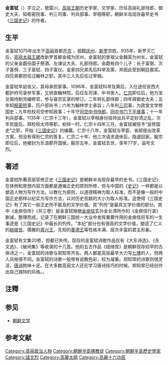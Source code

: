 {{東亞男性歷史人物
|名稱=金富轼
|朝代=高丽王朝
|圖片名稱=  Gim Busik.jpg
|圖片大小=  
|姓名=金富轼
|字= 立之
|號=雷川
|最高職務=檢校太保守太尉門下侍中判尙書吏部事監脩國史上柱國兼太子太保
|身份= 历史学家、文学家 
|族裔=  
|出生日期= 1075年
|出生地點= [[高麗|高丽王朝]][[开城特级市|开京]] 
|逝世日期= 1151年
|逝世地點= [[高麗|高丽王朝]]
|後世稱呼=  
|父親= 金觑
|元配= 
|繼室= 
|元配之父= 
|嫡子= 
|嫡女= 
|庶子= 
|著作= 《[[三国史记|三国史记]]》 
}}

{{Infobox Korean name
|hangul=김부식
|hanja=金富軾
|rr=Gim Busik
|mr=Kim Pusik
|hangulja=입지
|hanjaja=立之
|rrja=Ipji
|mrja=Ipchi
|hangulho=뇌천
|hanjaho=雷川
|rrho=Noecheon
|mrho=Noech'ŏn
|img=
}}
'''金富轼'''（{{bd|1075年||1151年||catIdx=J金}}）字立之，號雷川，[[高丽王朝|高丽王朝]]历史学家、文学家、历任高丽礼部侍郎、御史大夫、知枢密院事、判三司事、判兵部事、宰相等职{{r|刘子敏}}，朝鲜半岛现存最早史书《[[三国史记|三国史记]]》的作者{{r|通史|page=421}}。

==生平==
金富轼1075年出生于[[高麗_(918年－1392年)|高丽]]首都[[开城特级市|开京]] ，祖籍[[庆州|庆州]]，[[新罗|新罗]]宗姓。935年，新罗灭亡后，[[高麗太祖|高丽太祖王建]]改新罗首都金城为庆州，金富轼的曾祖父金魏英为州长，金富轼的父亲金觑任国子祭酒、左谏议大夫、礼部侍郎。金觑有四个儿子：长子富弼、次子富佾、三子富轼、四子富仪{{r|刘子敏}}。金家四兄弟先后科举及第，并因此受到朝廷嘉奖{{efn|根据高丽旧制，金家富弼、富佾、富轼三子登科后，高丽朝廷为其母每年提供三十石粮食，富仪及第后，又加一十石米粮。朝鲜睿宗还曾因富佾、富轼、富仪皆为文翰侍从，特封其母为大夫人。{{r|刘子敏}}}}。四兄弟都担任过翰林之职，其中三人先后任过宰相{{r|通史|page=316}}。

金富轼年幼丧父，其母承担家事。1096年，金富轼科举及第后，入仕途任安西大都护府司录参军事，又转直翰林院，后任左司谏、中书舍人。[[朝鮮仁宗|仁宗]]即位后，他为宝文阁侍制充编修官，参与睿宗实录的修订。二年转礼部侍郎；四年拜御史大夫；五年知[[枢密院|枢密院]]事，历户部尚书；六年为翰林学士承旨；八年判[[三司|三司]]事，为政堂文学修国史；九年检校司空参知政事；十年守[[司空|司空]][[中书侍郎|中书侍郎]]，[[同中书门下平章事|同中书门下平章事]]；十一年判兵部事{{r|刘子敏}}。1135年（仁宗十三年），金富轼以宰相身份挂帅出兵平定妙清之乱，次年凯旋后，拜检校太师等职，权倾一时。仁宗十四年三月，金富轼被授予“监修国史”之职，开始《[[三国史记|三国史记]]》的编纂。仁宗十八年，金富轼与宰臣、省郎提出改革方案，但没有得到仁宗的答复。仁宗二十年，他三次请求退休后，隐退回家。毅宗即位后，他被封为乐浪郡开国侯。毅宗五年，金富轼去世，享年77岁，谥号文烈{{r|通史|page=424-425}}。

==著述==
金富轼所著高丽官修正史《[[三国史记|三国史记]]》是朝鲜半岛现存最早的史书{{r|通史|page=421}}。《三国史记》在体例和思想内容方面都是遵循正史的原则所修，但与中国的《[[史记|史记]]》一样都是以塑造人物为写作方法，以教化为原则，以道德精神为取人标准，而不是像一般的中国正史那样以纪实为写作方法，以对历史贡献的大小为取人标准。这使得《三国史记》有了其它一般正史所不能及的文学价值。其“列传”是最具文学价值的部分。其中《金庾信传》（共三卷）是金富轼根据[[金庾信|金庾信]]玄孙金长清所作的《金庾信行录》删减，整理而成，记录了在朝鲜三国统一大业中发挥重要作用的金庾信将军的一生事迹是《三国史记》中最长的列传。“本纪”部分也有很高的文学价值，塑造了仁义的[[赫居世|赫居世]]、儒雅的[[真兴王|真兴王]]、先知的[[善德王|善德王]]等性格丰满、层次丰富的君主形象。{{r|通史|韦旭昇|赵振坤|page1=432-437|page2=149-150}}

金富轼有文集20卷，但都已失传。现存的金富轼诗歌作品仅有《大东诗选》、《东文选》、《破闲集》等收录的十几首。他的五古作品《结绮宫》是朝鲜现存较早的古体诗之一。金富轼的诗歌与郑知常齐名，两人都是高丽最早大力写[[七律|七律]]的人，但两人风格很不同。金富轼的诗歌一般带有说教色彩，较为凝重。郑知常的诗歌则很灵活，[[唐诗|唐诗]]韵味十足。在大多数高丽文人还在学习唐诗技巧的时候，郑知常已经创作出自己独特的风格。{{r|通史|韦旭昇|page1=316-317|page2=76-79}}。

==注釋==
{{notelist|iger=}}

==参见==
*[[朝鲜文学|朝鲜文学]]

==参考文献==
{{Reflist|2|refs=
<ref name="通史">{{cite book |author=李岩|coauthors=徐建顺、池水涌、俞成云  |title=《朝鲜文学通史》|year=2010年9月 |publisher=社会科学文献出版社 |location=北京|ISBN=978-7-5097-1511-6}}</ref>
<ref name="韦旭昇">{{cite book |author=韦旭昇著 |coauthors= |title=《韩国文学史》|year=2008年7月 |publisher=北京大学出版社 |location=北京|ISBN=978-7-301-14042-0}}</ref>
<ref name="刘子敏">{{cite journal |title=金富轼在古代中韩关系中的重要地位 |author1= 刘子敏| author2= |date= 2005年8月  |journal= 《多元视野中的中外关系史研究——中国中外关系史学会第六届会员代表大会论文集》}}</ref>
<ref name="赵振坤">{{cite journal |title=《三国史记·金庾信传》的文学价值研究 |journal=《经济研究导刊》 |author=赵振坤 |date=2010年17期}}</ref> 

}}

{{Authority control}}
[[Category:高丽政治人物|Category:高丽政治人物]]
[[Category:朝鮮半島佛教徒|Category:朝鮮半島佛教徒]]
[[Category:朝鮮半島歷史學家|Category:朝鮮半島歷史學家]]
[[Category:諡文烈|Category:諡文烈]]
[[Category:高麗太師|Category:高麗太師]]
[[Category:高麗十六功臣|Category:高麗十六功臣]]